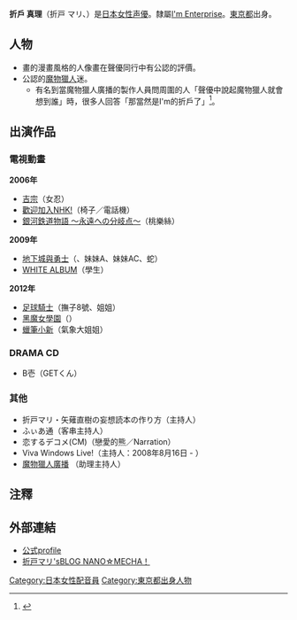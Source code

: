 {{藝人
|名字 = 折戶真理
|類型 = 配音員
|圖片 = 
|圖片尺寸 = 
|圖片簡介 = 
|原名 = 
|外文名 = 折戸 マリ
|外文 =  日文
|羅馬拼音 = Orito Mari
|英文名 = 
|暱稱 = {{lang|ja|おりまり、まりまり}}
|其他藝名 = 
|國籍 = 
|民族 = 
|籍貫 = 
|出生日期 = {{birth_date_and_age|1980|7|25}}
|出生地點 = {{JPN}}[[東京都|東京都]]
|逝世日期 = 
|逝世地點 = 
|職業 = 
|語言 = 
|出身地 = 
|出道作 = 
|出道日期 = 
|活躍年代 = 
|唱片公司 = 
|經紀公司 = [[I'm_Enterprise|I'm Enterprise]]
|網站 = 
|相關團體 = 
}}
{{Japanese|japanese=折戸 マリ|kana=おりと まり|romaji=Orito Mari}}

'''折戶 真理'''（折戸 マリ、{{bd|1980年|7月25日}}）是[[日本|日本]][[女性|女性]][[声優|声優]]。隸屬[[I'm_Enterprise|I'm Enterprise]]。[[東京都|東京都]]出身。

== 人物 ==
* 畫的漫畫風格的人像畫在聲優同行中有公認的評價。
* 公認的[[魔物獵人系列|魔物獵人]]迷。
** 有名到當魔物獵人廣播的製作人員問周圍的人「聲優中說起魔物獵人就會想到誰」時，很多人回答「那當然是I'm的折戶了」<ref>{{Cite web |url=http://yaplog.jp/oritomari/archive/53 |title=本人BLOG |access-date=2009-08-22 |archive-date=2015-07-11 |archive-url=https://web.archive.org/web/20150711093935/http://yaplog.jp/oritomari/archive/53 |dead-url=no }}</ref>。

== 出演作品 ==
=== 電視動畫 ===
'''2006年'''
* [[吉宗|吉宗]]（女忍）
* [[歡迎加入NHK!|歡迎加入NHK!]]（椅子／電話機）
* [[銀河鐵道物語|銀河鉄道物語 〜永遠への分岐点〜]]（桃樂絲）
'''2009年'''
* [[地下城與勇士|地下城與勇士]]（{{lang|ja|プロヘン}}、妹妹A、妹妹AC、蛇）
* [[白色相簿|WHITE ALBUM]]（學生）
'''2012年'''
* [[足球騎士|足球騎士]]（撫子8號、姐姐）
* [[黑魔女學園|黑魔女學園]]（{{lang|ja|マリア・サンクチュアリ}}）
* [[蠟筆小新|蠟筆小新]]（氣象大姐姐）

=== DRAMA CD ===
* B壱（GETくん）

=== 其他 ===
* 折戸マリ・矢薙直樹の妄想読本の作り方（主持人）
* ふぃあ通（客串主持人）
* 恋するデコメ(CM)（戀愛的熊／Narration）
* Viva Windows Live!（主持人：2008年8月16日 - ）
* [http://www.capcom.co.jp/monsterhunter/mhradio/ 魔物獵人廣播] {{Wayback|url=http://www.capcom.co.jp/monsterhunter/mhradio/ |date=20190922022200 }}（助理主持人）

== 注釋 ==
{{Reflist}}

== 外部連結 ==
* [https://web.archive.org/web/20100725023038/http://www.imenterprise.jp/data.php?id=61 公式profile]{{ja}}
* [http://yaplog.jp/oritomari/ 折戸マリ'sBLOG NANO☆MECHA！] {{Wayback|url=http://yaplog.jp/oritomari/ |date=20190403173857 }}{{ja}}

{{I'm Enterprise|voicercate=1}}

{{DEFAULTSORT:Orito Mari}}
[[Category:日本女性配音員|Category:日本女性配音員]]
[[Category:東京都出身人物|Category:東京都出身人物]]


{{acg-stub}}